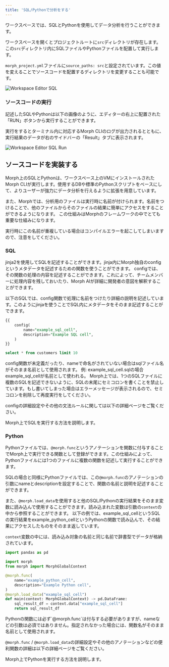 ```yaml
---
title: 'SQL/Pythonで分析をする'
---
```


ワークスペースでは、SQLとPythonを使用してデータ分析を行うことができます。

ワークスペースを開くとプロジェクトルートに`src`ディレクトリが存在します。この`src`ディレクトリ内にSQLファイルやPythonファイルを配置して実行します。

<Tip>`morph_project.yml`ファイルに`source_paths: src`と設定されています。この値を変えることでソースコードを配置するディレクトリを変更することも可能です。</Tip>

<img
  src="/assets/images/docs/workspace-editor-sql.png"
  alt="Workspace Editor SQL"
/>

### ソースコードの実行

記述したSQLやPythonは以下の画像のように、エディターの右上に配置された「RUN」ボタンから実行することができます。

実行をするとターミナル内に対応するMorph CLIのログが出力されるとともに、実行結果のデータが右のサイドバーの「Result」タブに表示されます。

<img
  src="/assets/images/docs/workspace-editor-sql-run.png"
  alt="Workspace Editor SQL Run"
/>

## ソースコードを実装する

Morph上のSQLとPythonは、ワークスペース上のVMにインストールされたMorph CLIが実行します。使用するDBや標準のPythonスクリプトをベースにして、よりユーザーが強力にデータ分析を行えるように拡張を用意しています。

また、Morphでは、分析用のファイルは実行時に名前が付けられます。名前をつけることで、他のファイルからそのファイルの結果に簡単にアクセスをすることができるようになります。
この仕組みはMorphのフレームワークの中でとても重要な仕組みになります。

実行時にこの名前が重複している場合はコンパイルエラーを起こしてしまいますので、注意をしてください。

### SQL

jinja2を使用してSQLを記述することができます。jinja内にMorph独自のconfigというメタデータを記述するための関数を使うことができます。
configでは、その関数の処理の内容を記述することができます。これによって、チームメンバーに処理内容を残しておいたり、Morph AIが詳細に開発者の意図を解釈することができます。

以下のSQLでは、config関数で処理に名前をつけたり詳細の説明を記述しています。このようにjinjaを使うことでSQL内にメタデータをそのまま記述することができます。

```sql
{{
	config(
		name="example_sql_cell",
		description="Example SQL cell",
	)
}}

select * from customers limit 10
```

<Note>
config関数が未定義だったり、nameで命名がされていない場合はsqlファイル名がそのまま名前として使用されます。
例: example_sql_cell.sqlの場合example_sql_cellが名前として使われる。
</Note>


<Warning>
Morph上では、1つのSQLファイルに複数のSQLを記述できないように、SQLの末尾にセミコロンを書くことを禁止しています。もし書いてしまった場合はエラーメッセージが表示されるので、セミコロンを削除して再度実行をしてください。
</Warning>

configの詳細設定やその他の文法ルールに関しては以下の詳細ページをご覧ください。

<CardGroup cols={1}>
    <Card title="クイックスタート: SQL" href="/sql-python/ja/sql/quickstart-sql">
        Morph上でSQLを実行する方法を説明します。
    </Card>
</CardGroup>

### Python

Pythonファイルでは、`@morph.func`というアノテーションを関数に付与することでMorph上で実行できる関数として登録ができます。この仕組みによって、Pythonファイルには1つのファイルに複数の関数を記述して実行することができます。

SQLの場合と同様にPythonファイルでは、この`@morph.func`のアノテーションの引数にnameとdescriptionを設定することで、関数の名前と説明を記述することができます。

また、`@morph.load_data`を使用すると他のSQL/Pythonの実行結果をそのまま変数に読み込んで使用することができます。読み込まれた変数は引数の`context`の中から参照することができます。
以下の例では、example_sql_cellというSQLの実行結果をexample_python_cellというPythonの関数で読み込んで、その結果にアクセスしたものをそのまま返しています。

`context`変数の中には、読み込み対象の名前と同じ名前で辞書型でデータが格納されています。

```python
import pandas as pd

import morph
from morph import MorphGlobalContext

@morph.func(
    name="example_python_cell",
    description="Example Python cell",
)
@morph.load_data("example_sql_cell")
def main(context: MorphGlobalContext) -> pd.DataFrame:
    sql_result_df = context.data["example_sql_cell"]
    return sql_result_df

```

<Note>
Pythonの関数には必ず`@morph.func`は付与する必要がありますが、nameなどの引数は必須ではありません。指定されなかった場合には、関数名がそのまま名前として使用されます。
</Note>

`@morph.func` / `@morph.load_data`の詳細設定やその他のアノテーションなどの便利関数の詳細は以下の詳細ページをご覧ください。

<CardGroup cols={1}>
    <Card title="クイックスタート: Python" href="/sql-python/ja/python/quickstart-python">
        Morph上でPythonを実行する方法を説明します。
    </Card>
</CardGroup>
